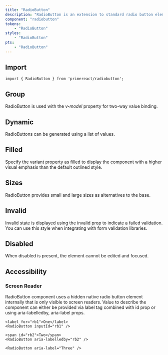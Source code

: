```yaml
---
title: "RadioButton"
description: "RadioButton is an extension to standard radio button element with theming."
component: "radiobutton"
tokens:
    - "RadioButton"
styles:
    - "RadioButton"
pts:
    - "RadioButton"
---
```


## Import

```tsx
import { RadioButton } from 'primereact/radiobutton';
```

## Group

RadioButton is used with the _v-model_ property for two-way value binding.

<DocComponentViewer name="radiobutton-group-demo" filePath="demo/radiobutton/radiobutton-group-demo.tsx"/>

## Dynamic

RadioButtons can be generated using a list of values.

<DocComponentViewer name="radiobutton-dynamic-demo" filePath="demo/radiobutton/radiobutton-dynamic-demo.tsx"/>

## Filled

Specify the variant property as filled to display the component with a higher visual emphasis than the default outlined style.

<DocComponentViewer name="radiobutton-filled-demo" filePath="demo/radiobutton/radiobutton-filled-demo.tsx"/>

## Sizes

RadioButton provides small and large sizes as alternatives to the base.

<DocComponentViewer name="radiobutton-sizes-demo" filePath="demo/radiobutton/radiobutton-sizes-demo.tsx"/>

## Invalid

Invalid state is displayed using the invalid prop to indicate a failed validation. You can use this style when integrating with form validation libraries.

<DocComponentViewer name="radiobutton-invalid-demo" filePath="demo/radiobutton/radiobutton-invalid-demo.tsx"/>

## Disabled

When disabled is present, the element cannot be edited and focused.

<DocComponentViewer name="radiobutton-disabled-demo" filePath="demo/radiobutton/radiobutton-disabled-demo.tsx"/>

## Accessibility

### Screen Reader

RadioButton component uses a hidden native radio button element internally that is only visible to screen readers. Value to describe the component can either be provided via label tag combined with id prop or using aria-labelledby, aria-label props.

```tsx
<label for="rb1">One</label>
<RadioButton inputId="rb1" />

<span id="rb2">Two</span>
<RadioButton aria-labelledby="rb2" />

<RadioButton aria-label="Three" />
```